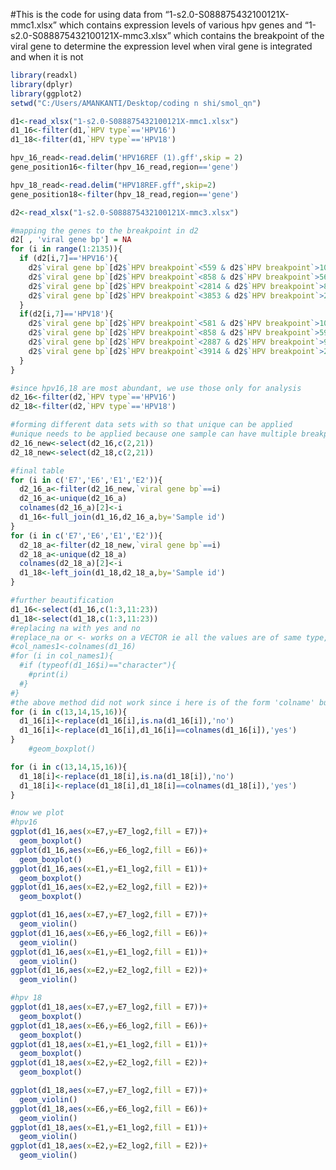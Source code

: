 #This is the code for using data from "1-s2.0-S088875432100121X-mmc1.xlsx" which contains expression levels of various hpv genes and "1-s2.0-S088875432100121X-mmc3.xlsx" which contains the breakpoint of the viral gene to determine the expression level when viral gene is integrated and when it is not
```{r}
library(readxl)
library(dplyr)
library(ggplot2)
setwd("C:/Users/AMANKANTI/Desktop/coding n shi/smol_qn")
```

```{r}
d1<-read_xlsx("1-s2.0-S088875432100121X-mmc1.xlsx")
d1_16<-filter(d1,`HPV type`=='HPV16')
d1_18<-filter(d1,`HPV type`=='HPV18')
```

```{r}
hpv_16_read<-read.delim('HPV16REF (1).gff',skip = 2)
gene_position16<-filter(hpv_16_read,region=='gene')

hpv_18_read<-read.delim("HPV18REF.gff",skip=2)
gene_position18<-filter(hpv_18_read,region=='gene')
```

```{r}
d2<-read_xlsx("1-s2.0-S088875432100121X-mmc3.xlsx")
```

```{r}
#mapping the genes to the breakpoint in d2
d2[ , 'viral gene bp'] = NA
for (i in range(1:2135)){
  if (d2[i,7]=='HPV16'){
    d2$`viral gene bp`[d2$`HPV breakpoint`<559 & d2$`HPV breakpoint`>104] <- 'E6'
    d2$`viral gene bp`[d2$`HPV breakpoint`<858 & d2$`HPV breakpoint`>562] <- 'E7'
    d2$`viral gene bp`[d2$`HPV breakpoint`<2814 & d2$`HPV breakpoint`>865] <- 'E1'
    d2$`viral gene bp`[d2$`HPV breakpoint`<3853 & d2$`HPV breakpoint`>2756] <- 'E2'
  }
  if(d2[i,7]=='HPV18'){
    d2$`viral gene bp`[d2$`HPV breakpoint`<581 & d2$`HPV breakpoint`>105] <- 'E6'
    d2$`viral gene bp`[d2$`HPV breakpoint`<858 & d2$`HPV breakpoint`>590] <- 'E7'
    d2$`viral gene bp`[d2$`HPV breakpoint`<2887 & d2$`HPV breakpoint`>914] <- 'E1'
    d2$`viral gene bp`[d2$`HPV breakpoint`<3914 & d2$`HPV breakpoint`>2817] <- 'E2'
  }
}
```

```{r}
#since hpv16,18 are most abundant, we use those only for analysis
d2_16<-filter(d2,`HPV type`=='HPV16')
d2_18<-filter(d2,`HPV type`=='HPV18')
```

```{r}
#forming different data sets with so that unique can be applied
#unique needs to be applied because one sample can have multiple breakpoints
d2_16_new<-select(d2_16,c(2,21))
d2_18_new<-select(d2_18,c(2,21))
```

```{r}
#final table
for (i in c('E7','E6','E1','E2')){
  d2_16_a<-filter(d2_16_new,`viral gene bp`==i)
  d2_16_a<-unique(d2_16_a)
  colnames(d2_16_a)[2]<-i
  d1_16<-full_join(d1_16,d2_16_a,by='Sample id')
}
for (i in c('E7','E6','E1','E2')){
  d2_18_a<-filter(d2_18_new,`viral gene bp`==i)
  d2_18_a<-unique(d2_18_a)
  colnames(d2_18_a)[2]<-i
  d1_18<-left_join(d1_18,d2_18_a,by='Sample id')
}
```

```{r}
#further beautification
d1_16<-select(d1_16,c(1:3,11:23))
d1_18<-select(d1_18,c(1:3,11:23))
#replacing na with yes and no
#replace_na or <- works on a VECTOR ie all the values are of same type, so when you apply it to the entire data frame, the columns in which are numerical won't take na value as a string and vice versa
#col_names1<-colnames(d1_16)
#for (i in col_names1){
  #if (typeof(d1_16$i)=="character"){
    #print(i)
  #}
#}
#the above method did not work since i here is of the form 'colname' but when we apply $, we dont need the quotes
for (i in c(13,14,15,16)){
  d1_16[i]<-replace(d1_16[i],is.na(d1_16[i]),'no')
  d1_16[i]<-replace(d1_16[i],d1_16[i]==colnames(d1_16[i]),'yes')
}
    #geom_boxplot()

for (i in c(13,14,15,16)){
  d1_18[i]<-replace(d1_18[i],is.na(d1_18[i]),'no')
  d1_18[i]<-replace(d1_18[i],d1_18[i]==colnames(d1_18[i]),'yes')
}


```

```{r}
#now we plot
#hpv16
ggplot(d1_16,aes(x=E7,y=E7_log2,fill = E7))+
  geom_boxplot()
ggplot(d1_16,aes(x=E6,y=E6_log2,fill = E6))+
  geom_boxplot()
ggplot(d1_16,aes(x=E1,y=E1_log2,fill = E1))+
  geom_boxplot()
ggplot(d1_16,aes(x=E2,y=E2_log2,fill = E2))+
  geom_boxplot()
```

```{r}
ggplot(d1_16,aes(x=E7,y=E7_log2,fill = E7))+
  geom_violin()
ggplot(d1_16,aes(x=E6,y=E6_log2,fill = E6))+
  geom_violin()
ggplot(d1_16,aes(x=E1,y=E1_log2,fill = E1))+
  geom_violin()
ggplot(d1_16,aes(x=E2,y=E2_log2,fill = E2))+
  geom_violin()
```
```{r}
#hpv 18
ggplot(d1_18,aes(x=E7,y=E7_log2,fill = E7))+
  geom_boxplot()
ggplot(d1_18,aes(x=E6,y=E6_log2,fill = E6))+
  geom_boxplot()
ggplot(d1_18,aes(x=E1,y=E1_log2,fill = E1))+
  geom_boxplot()
ggplot(d1_18,aes(x=E2,y=E2_log2,fill = E2))+
  geom_boxplot()
```
```{r}
ggplot(d1_18,aes(x=E7,y=E7_log2,fill = E7))+
  geom_violin()
ggplot(d1_18,aes(x=E6,y=E6_log2,fill = E6))+
  geom_violin()
ggplot(d1_18,aes(x=E1,y=E1_log2,fill = E1))+
  geom_violin()
ggplot(d1_18,aes(x=E2,y=E2_log2,fill = E2))+
  geom_violin()
```


